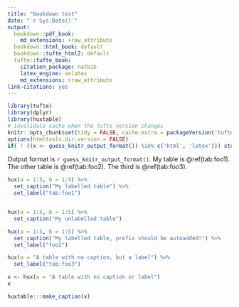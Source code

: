 ```yaml
---
title: "Bookdown test"
date: "`r Sys.Date()`"
output:
  bookdown::pdf_book: 
    md_extensions: +raw_attribute
  bookdown::html_book: default
  bookdown::tufte_html2: default
  tufte::tufte_book:
    citation_package: natbib
    latex_engine: xelatex
    md_extensions: +raw_attribute
link-citations: yes
---
```


```r
library(tufte)
library(dplyr)
library(huxtable)
# invalidate cache when the tufte version changes
knitr::opts_chunk$set(tidy = FALSE, cache.extra = packageVersion('tufte'))
options(htmltools.dir.version = FALSE)
if( ! ((x <- guess_knitr_output_format()) %in% c('html', 'latex'))) stop("guessed output is ", x)
```

Output format is `r guess_knitr_output_format()`. My table is \@ref(tab:foo1). The other table
is \@ref(tab:foo2). The third is \@ref(tab:foo3).

```r


hux(a = 1:5, b = 1:5) %>% 
  set_caption("My labelled table") %>% 
  set_label("tab:foo1")


hux(a = 1:5, b = 1:5) %>% 
  set_caption("My unlabelled table")

hux(a = 1:5, b = 1:5) %>% 
  set_caption("My labelled table, prefix should be autoadded!") %>% 
  set_label("foo2")

hux(a = "A table with no caption, but a label") %>% 
  set_label("tab:foo3")

x <- hux(a = "A table with no caption or label")
x

huxtable:::make_caption(x)
```
